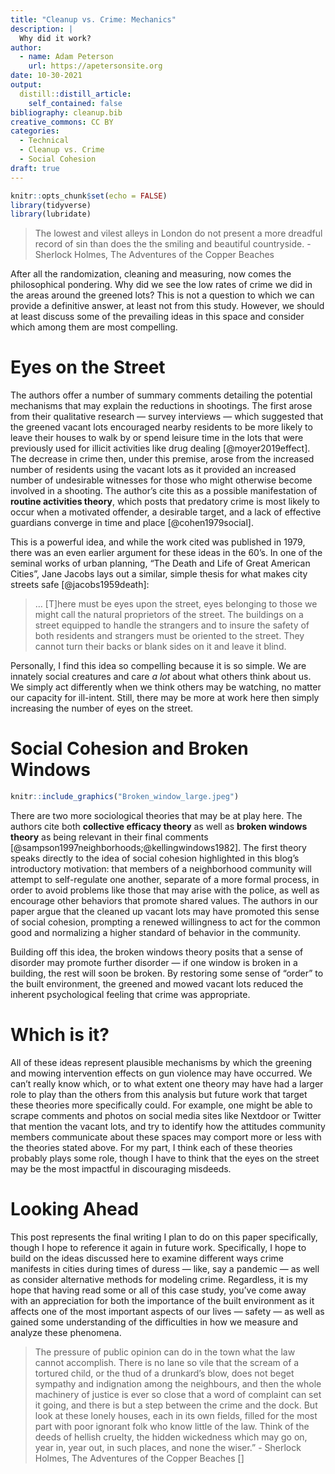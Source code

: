 ```yaml
---
title: "Cleanup vs. Crime: Mechanics"
description: |
  Why did it work?
author:
  - name: Adam Peterson
    url: https://apetersonsite.org
date: 10-30-2021
output:
  distill::distill_article:
    self_contained: false
bibliography: cleanup.bib
creative_commons: CC BY
categories:
  - Technical
  - Cleanup vs. Crime
  - Social Cohesion
draft: true 
---
```



```r
knitr::opts_chunk$set(echo = FALSE)
library(tidyverse)
library(lubridate)
```

> The lowest and vilest alleys in London do not present a more dreadful record 
> of sin than does the the smiling and beautiful countryside. - Sherlock Holmes, 
> The Adventures of the Copper Beaches

After all the randomization, cleaning and measuring, now comes the philosophical
pondering. Why did we see the low rates of crime we did in the areas around
the greened lots? This is not a question to which we can provide a definitive 
answer, at least not from this study. However, we should at least discuss 
some of the prevailing ideas in this space and consider which among them 
are most compelling.


# Eyes on the Street


The authors offer a number of summary comments detailing the potential 
mechanisms that may explain the reductions in shootings. The first arose 
from their qualitative research --- survey interviews --- which suggested 
that the greened vacant lots encouraged nearby residents to be more likely to 
leave their houses to walk by or spend leisure time in the lots that were 
previously used for illicit activities like drug dealing [@moyer2019effect].  
The decrease in crime then, under this premise, arose from the increased number 
of residents using the vacant lots as it provided an increased number of 
undesirable witnesses for those who might otherwise become involved in a 
shooting. The author's cite this as a possible manifestation of 
**routine activities theory**, which posts that predatory crime is 
most likely to occur when a motivated offender, a desirable target, and a lack 
of effective guardians converge in time and place [@cohen1979social].


This is a powerful idea, and while the work cited was 
published in 1979, there was an even earlier argument for these ideas in the 
60's. In one of the seminal works of urban planning, "The Death and Life of 
Great American Cities", Jane Jacobs lays out a similar, simple thesis 
for what makes city streets safe [@jacobs1959death]:

> ... [T]here must be eyes upon the street, eyes belonging to those we might 
> call the natural proprietors of the street. The buildings on a street equipped 
> to handle the strangers and to insure the safety of both residents and 
> strangers must be oriented to the street. They cannot turn their backs or 
> blank sides on it and leave it blind.

Personally, I find this idea so compelling because it is so simple. We are 
innately social creatures and care *a lot* about what others think about us.  
We simply act differently when we think others may be watching, 
no matter our capacity for ill-intent. Still, there may be more at work here 
then simply increasing the number of eyes on the street.

# Social Cohesion and Broken Windows

```r
knitr::include_graphics("Broken_window_large.jpeg")
```

There are two more sociological theories that may be at play here. The authors 
cite both **collective efficacy theory** as well as **broken windows theory** 
as being relevant in their final comments 
[@sampson1997neighborhoods;@kellingwindows1982]. 
The first theory speaks directly to the idea of social cohesion highlighted 
in this blog's introductory motivation: that members of a neighborhood 
community will attempt to self-regulate one another, separate of a more 
formal process, in order to avoid problems like those that may arise with the 
police, as well as encourage other behaviors that promote shared values. The 
authors in our paper argue that the cleaned up vacant lots may have
promoted this sense of social cohesion, prompting a renewed willingness to act 
for the common good and normalizing a higher standard of behavior in the 
community. 

Building off this idea, the broken windows theory posits that 
a sense of disorder may promote further disorder --- if one 
window is broken in a building, the rest will soon be broken. By restoring 
some sense of "order" to the built environment, 
the greened and mowed vacant lots reduced the inherent psychological feeling
that crime was appropriate.

# Which is it?

All of these ideas represent plausible mechanisms by which the 
greening and mowing intervention effects on gun violence may have occurred. 
We can't really know which, or to what extent one theory may have had a larger 
role to play than the others from this analysis but future work 
that target these theories more specifically could. 
For example, one might be able to scrape comments and photos on social media 
sites like Nextdoor or Twitter that mention the vacant lots, and try to 
identify how the attitudes community members communicate about these spaces 
may comport more or less with the theories stated above. For my part, 
I think each of these theories probably plays some role, though I have to think
that the eyes on the street may be the most impactful in discouraging misdeeds.

# Looking Ahead

This post represents the final writing I plan to do on this paper specifically, 
though I hope to reference it again in future work. Specifically, I hope to
build on the ideas discussed here to examine different ways crime manifests 
in cities during times of duress --- like, say a pandemic --- as well as consider 
alternative methods for modeling crime. Regardless, it is my hope that 
having read some or all of this case study, you've come away with an 
appreciation for both the importance of the built environment as it affects one 
of the most important aspects of our lives --- safety --- as well as gained 
some understanding of the difficulties in how we measure and analyze these 
phenomena.


> The pressure of public opinion can do in the town what the law 
> cannot accomplish.
> There is no lane so vile that the scream of a tortured child, or the thud of 
> a drunkard's blow, does not beget sympathy and indignation among the 
> neighbours, and then the whole machinery of justice is ever so close that a 
> word of complaint can set it going, and there is but a step between the 
> crime and the dock. But look at these lonely houses, each in its own fields, 
> filled for the most part with poor ignorant folk who know little of the law. 
> Think of the deeds of hellish cruelty, the hidden wickedness which may go on, 
> year in, year out, in such places, and none the wiser." - Sherlock Holmes,
> The Adventures of the Copper Beaches
[]
